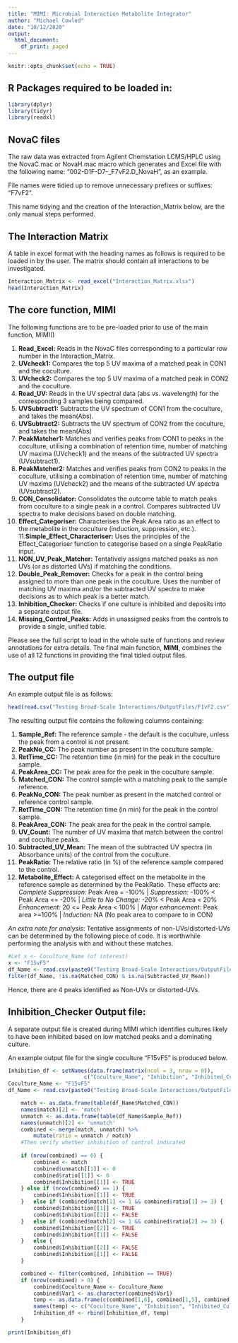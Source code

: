 ```yaml
---
title: "MIMI: Microbial Interaction Metabolite Integrator"
author: "Michael Cowled"
date: "10/12/2020"
output:
  html_document:
    df_print: paged
---
```


```r
knitr::opts_chunk$set(echo = TRUE)
```

## R Packages required to be loaded in:

```r
library(dplyr)
library(tidyr)
library(readxl)
```

## NovaC files

The raw data was extracted from Agilent Chemstation LCMS/HPLC using the NovaC.mac or NovaH.mac macro which generates and Excel file with the following name: "002-D1F-D7-_F7vF2.D_NovaH", as an example.

File names were tidied up to remove unnecessary prefixes or suffixes: "F7vF2".

This name tidying and the creation of the Interaction_Matrix below, are the only manual steps performed.

## The Interaction Matrix

A table in excel format with the heading names as follows is required to be loaded in by the user.
The matrix should contain all interactions to be investigated.

```r
Interaction_Matrix <- read_excel("Interaction_Matrix.xlsx")
head(Interaction_Matrix)
```

## The core function, MIMI

The following functions are to be pre-loaded prior to use of the main function, MIMI()

1. **Read_Excel:** Reads in the NovaC files corresponding to a particular row number in the Interaction_Matrix.
2. **UVcheck1:** Compares the top 5 UV maxima of a matched peak in CON1 and the coculture.
3. **UVcheck2:** Compares the top 5 UV maxima of a matched peak in CON2 and the coculture.
4. **Read_UV:** Reads in the UV spectral data (abs vs. wavelength) for the corresponding 3 samples being compared.
5. **UVSubtract1:** Subtracts the UV spectrum of CON1 from the coculture, and takes the mean(Abs).
6. **UVSubtract2:** Subtracts the UV spectrum of CON2 from the coculture, and takes the mean(Abs)
7. **PeakMatcher1:** Matches and verifies peaks from CON1 to peaks in the coculture, utilising a combination of retention time, number of matching UV maxima (UVcheck1) and the means of the subtracted UV spectra (UVsubtract1).
8. **PeakMatcher2:** Matches and verifies peaks from CON2 to peaks in the coculture, utilising a combination of retention time, number of matching UV maxima (UVcheck2) and the means of the subtracted UV spectra (UVsubtract2).
9. **CON_Consolidator:** Consolidates the outcome table to match peaks from coculture to a single peak in a control. Compares subtracted UV spectra to make decisions based on double matching.
10. **Effect_Categoriser:** Characterises the Peak Area ratio as an effect to the metabolite in the coculture (induction, suppression, etc.).
11.**Simple_Effect_Characteriser:** Uses the principles of the Effect_Categoriser function to categorise based on a single PeakRatio input.
12. **NON_UV_Peak_Matcher:** Tentatively assigns matched peaks as non UVs (or as distorted UVs) if matching the conditions.
13. **Double_Peak_Remover:** Checks for a peak in the control being assigned to more than one peak in the coculture. Uses the number of matching UV maxima and/or the subtracted UV spectra to make decisions as to which peak is a better match.
14. **Inhibition_Checker:** Checks if one culture is inhibited and deposits into a separate output file.
15. **Missing_Control_Peaks:** Adds in unassigned peaks from the controls to provide a single, unified table.

Please see the full script to load in the whole suite of functions and review annotations for extra details.
The final main function, **MIMI**, combines the use of all 12 functions in providing the final tidied output files.

## The output file

An example output file is as follows:

```r
head(read.csv("Testing Broad-Scale Interactions/OutputFiles/F1vF2.csv"))
```

The resulting output file contains the following columns containing:

1. **Sample_Ref:** The reference sample - the default is the coculture, unless the peak from a control is not present.
2. **PeakNo_CC:** The peak number as present in the coculture sample.
3. **RetTime_CC:** The retention time (in min) for the peak in the coculture sample.
4. **PeakArea_CC:** The peak area for the peak in the coculture sample.
5. **Matched_CON:** The control sample with a matching peak to the sample reference.
6. **PeakNo_CON:** The peak number as present in the matched control or reference control sample.
7. **RetTime_CON:** The retention time (in min) for the peak in the control sample.
8. **PeakArea_CON:** The peak area for the peak in the control sample.
9. **UV_Count:** The number of UV maxima that match between the control and coculture peaks.
10. **Subtracted_UV_Mean:** The mean of the subtracted UV spectra (in Absorbance units) of the control from the coculture.
11. **PeakRatio:** The relative ratio (in %) of the reference sample compared to the control.
12. **Metabolite_Effect:** A categorised effect on the metabolite in the reference sample as determined by the PeakRatio.
These effects are:
*Complete Suppression:* Peak Area = -100%
| *Suppression:* -100% < Peak Area <= -20%
| *Little to No Change:* -20% < Peak Area < 20%
*Enhancement:* 20 <= Peak Area < 100%
| *Major enhancement:* Peak area >=100%
| *Induction:* NA (No peak area to compare to in CON)

*An extra note for analysis*: Tentative assignments of non-UVs/distorted-UVs can be determined by the following piece of code. It is worthwhile performing the analysis with and without these matches.

```r
#Let x <- Coculture_Name (of interest)
x <- "F15vF5"
df_Name <- read.csv(paste0("Testing Broad-Scale Interactions/OutputFiles/", x, ".csv"))
filter(df_Name, !is.na(Matched_CON) & is.na(Subtracted_UV_Mean))
```

Hence, there are 4 peaks identified as Non-UVs or distorted-UVs.

## Inhibition_Checker Output file:

A separate output file is created during MIMI which identifies cultures likely to have been inhibited based on low matched peaks and a dominating culture.

An example output file for the single coculture "F15vF5" is produced below.

```r

Inhibition_df <- setNames(data.frame(matrix(ncol = 3, nrow = 0)),
                        c("Coculture_Name", "Inhibition", "Inhibited_Culture"))
Coculture_Name <- "F15vF5"
df_Name <- read.csv(paste0("Testing Broad-Scale Interactions/OutputFiles/", Coculture_Name, ".csv"))

    match <- as.data.frame(table(df_Name$Matched_CON))
    names(match)[2] <- 'match'
    unmatch <- as.data.frame(table(df_Name$Sample_Ref))
    names(unmatch)[2] <- 'unmatch'
    combined <- merge(match, unmatch) %>%
        mutate(ratio = unmatch / match)
    #Then verify whether inhibition of control indicated
    
    if (nrow(combined) == 0) {
        combined <- match
        combined$unmatch[[1]] <- 0
        combined$ratio[[1]] <- 0
        combined$Inhibition[[1]] <- TRUE
    } else if (nrow(combined) == 1) {
        combined$Inhibition[[1]] <- TRUE
    }   else if (combined$match[1] <= 1 && combined$ratio[1] >= 3) {
        combined$Inhibition[[1]] <- TRUE
        combined$Inhibition[[2]] <- FALSE
    }   else if (combined$match[2] <= 1 && combined$ratio[2] >= 3) {
        combined$Inhibition[[2]] <- TRUE
        combined$Inhibition[[1]] <- FALSE
    }   else {
        combined$Inhibition[[2]] <- FALSE
        combined$Inhibition[[1]] <- FALSE
    }

    combined <- filter(combined, Inhibition == TRUE)
    if (nrow(combined) > 0) {
        combined$Coculture_Name <- Coculture_Name
        combined$Var1 <- as.character(combined$Var1)
        temp <- as.data.frame(c(combined[1,6], combined[1,5], combined[1,1]))
        names(temp) <- c("Coculture_Name", "Inhibition", "Inhibited_Culture")
        Inhibition_df <- rbind(Inhibition_df, temp)
    }

print(Inhibition_df)
```